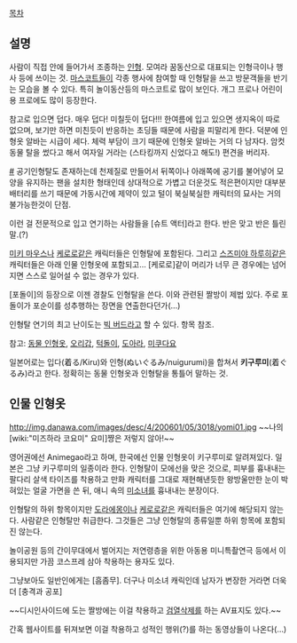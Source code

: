 [[목차]]
== 설명 ==
사람이 직접 안에 들어가서 조종하는 [[인형]]. 모여라 꿈동산으로 대표되는 인형극이나 행사 등에 쓰이는 것.
[[마스코트]]들이 각종 행사에 참여할 때 인형탈을 쓰고 방문객들을 반기는 모습을 볼 수 있다. 특히 놀이동산등의 마스코트로 많이 보인다. 개그 프로나 어린이용 프로에도 많이 등장한다.

참고로 입으면 덥다. 매우 덥다! 미칠듯이 덥다!!! 한여름에 입고 있으면 생지옥이 따로 없으며, 보기만 하면 미친듯이 반응하는 초딩들 때문에 사람을 피말리게 한다. 덕분에 인형옷 알바는 시급이 세다. 체력 부담이 크기 때문에 인형옷 알바는 거의 다 남자다. 암컷 동물 탈을 썼다고 해서 여자일 거라는 (스타킹까지 신었다고 해도!) 편견을 버리자.

[http://blog.daum.net/airtoy/7673353 #]
공기인형탈도 존재하는데 천제질로 만들어서 뒤쪽이나 아래쪽에 공기를 불어넣어 모양을 유지하는 팬을 설치한 형태인데 상대적으로 가볍고 더운것도 적은편이지만 대부분 배터리를 쓰기 때문에 가동시간에 제약이 있고 털이 북실북실한 캐릭터의 묘사는 거의 불가능한것이 단점.

이런 걸 전문적으로 입고 연기하는 사람들을 [슈트 액터]라고 한다. 반은 맞고 반은 틀린 말.(?)

[[미키 마우스]]나 [[케로로]]같은 캐릭터들은 인형탈에 포함된다.  그리고 [[스즈미야 하루히]]같은 캐릭터들은 아래 인물 인형옷에 포함되고... [케로로]같이 머리가 너무 큰 경우에는 넘어지면 스스로 일어설 수 없는 경우가 있다.

[포돌이]의 등장으로 이젠 경찰도 인형탈을 쓴다. 이와 관련된 짤방이 제법 있다. 주로 포돌이가 포순이를 성추행하는 장면을 연출한다던가(...)

인형탈 연기의 최고 난이도는 [[빅 버드]]라고 할 수 있다. 항목 참조.

참고: [[동물 인형옷]], [[오리갑]], [[턱돌이]], [[도아라]], [[미쿠다요]]

일본어로는 입다(着る/Kiru)와 인형(ぬいぐるみ/nuigurumi)을 합쳐서 '''키구루미'''(着ぐるみ)라고 한다. 정확히는 동물 인형옷과 인형탈을 통틀어 말하는 것.

== 인물 인형옷 ==
http://img.danawa.com/images/desc/4/200601/05/3018/yomi01.jpg
~~나의 [wiki:"미즈하라 코요미" 요미]쨩은 저렇지 않아!~~

영어권에선 Animegao라고 하며, 한국에선 인물 인형옷이 키구루미로 알려져있다. 일본은 그냥 키구루미의 일종이라 한다.
인형탈이 모에선을 맞은 것으로, 피부를 흉내내는 팔다리 살색 타이즈를 착용하고 만화 캐릭터를 그대로 재현해낸듯한 왕방울만한 눈이 박혀있는 얼굴 가면을 쓴 뒤, 애니 속의 [[미소녀]]를 흉내내는 분장이다.

인형탈의 하위 항목이지만 [[도라에몽]]이나 [[케로로]]같은 캐릭터들은 여기에 해당되지 않는다. 사람같은 인형탈만 취급한다. 그것들은 그냥 인형탈의 종류일뿐 하위 항목에 포함되진 않는다.

놀이공원 등의 간이무대에서 벌어지는 저연령층을 위한 아동용 미니특촬연극 등에서 이용되지만 가끔 코스프레 삼아 착용하는 용자도 있다.

그냥보아도 일반인에게는 [흠좀무]. 더구나 미소녀 캐릭인데 남자가 변장한 거라면 더욱더 [충격과 공포]

~~디시인사이드에 도는 짤방에는 이걸 착용하고 [[검열삭제]]를 하는 AV표지도 있다.~~

간혹 웹사이트를 뒤져보면 이걸 착용하고 성적인 행위(?)를 하는 동영상들이 나온다(...)
